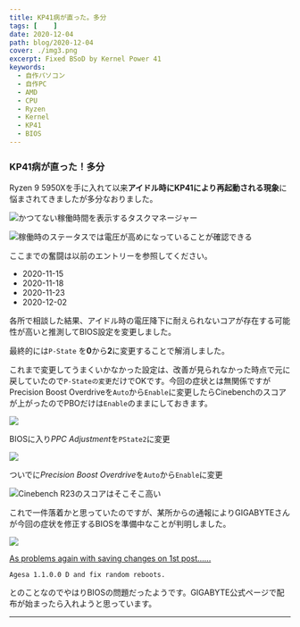 ```yaml
---
title: KP41病が直った。多分
tags: [    ]
date: 2020-12-04
path: blog/2020-12-04
cover: ./img3.png
excerpt: Fixed BSoD by Kernel Power 41
keywords:
  - 自作パソコン
  - 自作PC
  - AMD
  - CPU
  - Ryzen
  - Kernel
  - KP41
  - BIOS
---
```


### KP41病が直った！多分

Ryzen 9 5950Xを手に入れて以来**アイドル時にKP41により再起動される現象**に悩まされてきましたが多分なおりました。

![かつてない稼働時間を表示するタスクマネージャー](./img2.png)

![稼働時のステータスでは電圧が高めになっていることが確認できる](./img3.png)

ここまでの奮闘は以前のエントリーを参照してください。

- <Link to="/blog/2020-11-15">2020-11-15</Link>
- <Link to="/blog/2020-11-18">2020-11-18</Link>
- <Link to="/blog/2020-11-23">2020-11-23</Link>
- <Link to="/blog/2020-12-02">2020-12-02</Link>

各所で相談した結果、アイドル時の電圧降下に耐えられないコアが存在する可能性が高いと推測してBIOS設定を変更しました。

最終的には`P-State` を**0**から**2**に変更することで解消しました。

これまで変更してうまくいかなかった設定は、改善が見られなかった時点で元に戻していたので`P-Stateの変更`だけでOKです。今回の症状とは無関係ですがPrecision Boost Overdriveを`Auto`から`Enable`に変更したらCinebenchのスコアが上がったのでPBOだけは`Enable`のままにしておきます。

![](./img5.png)

BIOSに入り*PPC Adjustment*を`PState2`に変更

![](./img6.png)

ついでに*Precision Boost Overdrive*を`Auto`から`Enable`に変更

![Cinebench R23のスコアはそこそこ高い](./img1.png)

これで一件落着かと思っていたのですが、某所からの通報によりGIGABYTEさんが今回の症状を修正するBIOSを準備中なことが判明しました。

![](./img4.png)

[As problems again with saving changes on 1st post......](https://www.tweaktownforum.com/forum/tech-support-from-vendors/gigabyte/28656-gigabyte-latest-beta-bios/page808#post975657)

`Agesa 1.1.0.0 D and fix random reboots.`

とのことなのでやはりBIOSの問題だったようです。GIGABYTE公式ページで配布が始まったら入れようと思っています。

---